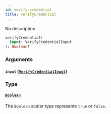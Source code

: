 ```yaml
---
id: verify-credential
title: verifyCredential
---
```



No description

```graphql
verifyCredential(
  input: VerifyCredentialInput
): Boolean!
```


### Arguments

#### `input` ([`VerifyCredentialInput`](../../references/inputs/verify-credential-input))




### Type

#### [`Boolean`](../../references/scalars/boolean) 

The `Boolean` scalar type represents `true` or `false`.




